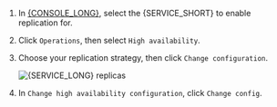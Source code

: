 

1.  In [{CONSOLE_LONG}][cloud-login], select the {SERVICE_SHORT} to enable replication for.
1.  Click `Operations`, then select `High availability`.
1.  Choose your replication strategy, then click `Change configuration`.

    ![{SERVICE_LONG} replicas](https://assets.timescale.com/docs/images/tiger-cloud-console/tiger-cloud-ha-replicas.png)

1. In `Change high availability configuration`, click `Change config`.

[cloud-login]: https://console.cloud.timescale.com
